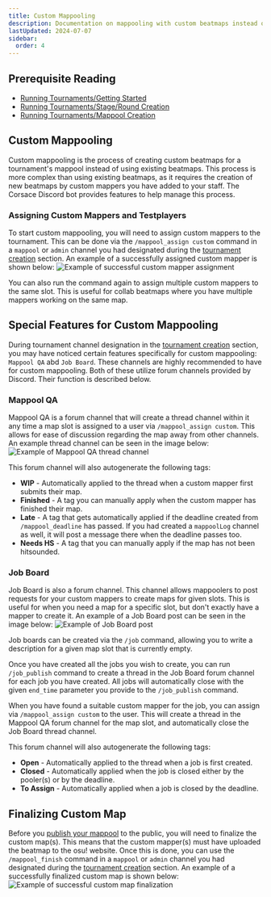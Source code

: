 ```yaml
---
title: Custom Mappooling
description: Documentation on mappooling with custom beatmaps instead of existing beatmaps for a tournament.
lastUpdated: 2024-07-07
sidebar:
  order: 4
---
```


## Prerequisite Reading

* [Running Tournaments/Getting Started](../)
* [Running Tournaments/Stage/Round Creation](../stage-round-creation)
* [Running Tournaments/Mappool Creation](../mappool-creation)

## Custom Mappooling

Custom mappooling is the process of creating custom beatmaps for a tournament's mappool instead of using existing beatmaps. This process is more complex than using existing beatmaps, as it requires the creation of new beatmaps by custom mappers you have added to your staff. The Corsace Discord bot provides features to help manage this process.

### Assigning Custom Mappers and Testplayers

To start custom mappooling, you will need to assign custom mappers to the tournament. This can be done via the `/mappool_assign custom` command in a `mappool` or `admin` channel you had designated during the [tournament creation](../#tournament-creation) section. An example of a successfully assigned custom mapper is shown below:
![Example of successful custom mapper assignment](../../../../images/tournament_org/mappool_assign_custom_success.png)

You can also run the command again to assign multiple custom mappers to the same slot. This is useful for collab beatmaps where you have multiple mappers working on the same map.

## Special Features for Custom Mappooling

During tournament channel designation in the [tournament creation](../#tournament-creation) section, you may have noticed certain features specifically for custom mappooling: `Mappool QA` abd `Job Board`. These channels are highly recommended to have for custom mappooling. Both of these utilize forum channels provided by Discord. Their function is described below.

### Mappool QA

Mappool QA is a forum channel that will create a thread channel within it any time a map slot is assigned to a user via `/mappool_assign custom`. This allows for ease of discussion regarding the map away from other channels. An example thread channel can be seen in the image below:
![Example of Mappool QA thread channel](../../../../images/tournament_org/mappool_qa_example.png)

This forum channel will also autogenerate the following tags:

* **WIP** - Automatically applied to the thread when a custom mapper first submits their map.
* **Finished** - A tag you can manually apply when the custom mapper has finished their map.
* **Late** - A tag that gets automatically applied if the deadline created from `/mappool_deadline` has passed. If you had created a `mappoolLog` channel as well, it will post a message there when the deadline passes too.
* **Needs HS** - A tag that you can manually apply if the map has not been hitsounded.

### Job Board

Job Board is also a forum channel. This channel allows mappoolers to post requests for your custom mappers to create maps for given slots. This is useful for when you need a map for a specific slot, but don't exactly have a mapper to create it. An example of a Job Board post can be seen in the image below:
![Example of Job Board post](../../../../images/tournament_org/job_board_example.png)

Job boards can be created via the `/job` command, allowing you to write a description for a given map slot that is currently empty.

Once you have created all the jobs you wish to create, you can run `/job_publish` command to create a thread in the Job Board forum channel for each job you have created. All jobs will automatically close with the given `end_time` parameter you provide to the `/job_publish` command.

When you have found a suitable custom mapper for the job, you can assign via `/mappool_assign custom` to the user. This will create a thread in the Mappool QA forum channel for the map slot, and automatically close the Job Board thread channel.

This forum channel will also autogenerate the following tags:

* **Open** - Automatically applied to the thread when a job is first created.
* **Closed** - Automatically applied when the job is closed either by the pooler(s) or by the deadline.
* **To Assign** - Automatically applied when a job is closed by the deadline.

## Finalizing Custom Map

Before you [publish your mappool](../mappool-creation#publishing-mappool) to the public, you will need to finalize the custom map(s). This means that the custom mapper(s) must have uploaded the beatmap to the osu! website. Once this is done, you can use the `/mappool_finish` command in a `mappool` or `admin` channel you had designated during the [tournament creation](../#tournament-creation) section. An example of a successfully finalized custom map is shown below:
![Example of successful custom map finalization](../../../../images/tournament_org/mappool_finish_success.png)
